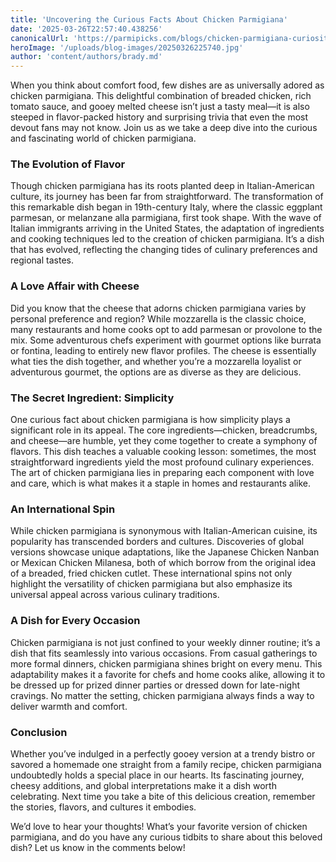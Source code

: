 ```yaml
---
title: 'Uncovering the Curious Facts About Chicken Parmigiana'
date: '2025-03-26T22:57:40.438256'
canonicalUrl: 'https://parmipicks.com/blogs/chicken-parmigiana-curiosities'
heroImage: '/uploads/blog-images/20250326225740.jpg'
author: 'content/authors/brady.md'
---
```


When you think about comfort food, few dishes are as universally adored as chicken parmigiana. This delightful combination of breaded chicken, rich tomato sauce, and gooey melted cheese isn’t just a tasty meal—it is also steeped in flavor-packed history and surprising trivia that even the most devout fans may not know. Join us as we take a deep dive into the curious and fascinating world of chicken parmigiana.

### The Evolution of Flavor  
Though chicken parmigiana has its roots planted deep in Italian-American culture, its journey has been far from straightforward. The transformation of this remarkable dish began in 19th-century Italy, where the classic eggplant parmesan, or melanzane alla parmigiana, first took shape. With the wave of Italian immigrants arriving in the United States, the adaptation of ingredients and cooking techniques led to the creation of chicken parmigiana. It’s a dish that has evolved, reflecting the changing tides of culinary preferences and regional tastes.  

### A Love Affair with Cheese  
Did you know that the cheese that adorns chicken parmigiana varies by personal preference and region? While mozzarella is the classic choice, many restaurants and home cooks opt to add parmesan or provolone to the mix. Some adventurous chefs experiment with gourmet options like burrata or fontina, leading to entirely new flavor profiles. The cheese is essentially what ties the dish together, and whether you’re a mozzarella loyalist or adventurous gourmet, the options are as diverse as they are delicious.

### The Secret Ingredient: Simplicity  
One curious fact about chicken parmigiana is how simplicity plays a significant role in its appeal. The core ingredients—chicken, breadcrumbs, and cheese—are humble, yet they come together to create a symphony of flavors. This dish teaches a valuable cooking lesson: sometimes, the most straightforward ingredients yield the most profound culinary experiences. The art of chicken parmigiana lies in preparing each component with love and care, which is what makes it a staple in homes and restaurants alike.  

### An International Spin  
While chicken parmigiana is synonymous with Italian-American cuisine, its popularity has transcended borders and cultures. Discoveries of global versions showcase unique adaptations, like the Japanese Chicken Nanban or Mexican Chicken Milanesa, both of which borrow from the original idea of a breaded, fried chicken cutlet. These international spins not only highlight the versatility of chicken parmigiana but also emphasize its universal appeal across various culinary traditions.

### A Dish for Every Occasion  
Chicken parmigiana is not just confined to your weekly dinner routine; it’s a dish that fits seamlessly into various occasions. From casual gatherings to more formal dinners, chicken parmigiana shines bright on every menu. This adaptability makes it a favorite for chefs and home cooks alike, allowing it to be dressed up for prized dinner parties or dressed down for late-night cravings. No matter the setting, chicken parmigiana always finds a way to deliver warmth and comfort.

### Conclusion  
Whether you’ve indulged in a perfectly gooey version at a trendy bistro or savored a homemade one straight from a family recipe, chicken parmigiana undoubtedly holds a special place in our hearts. Its fascinating journey, cheesy additions, and global interpretations make it a dish worth celebrating. Next time you take a bite of this delicious creation, remember the stories, flavors, and cultures it embodies.

We’d love to hear your thoughts! What’s your favorite version of chicken parmigiana, and do you have any curious tidbits to share about this beloved dish? Let us know in the comments below!

